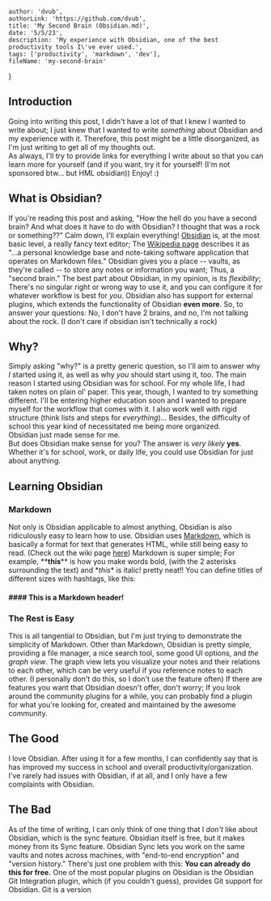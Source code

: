 
    author: 'dvub',
    authorLink: 'https://github.com/dvub',
    title: 'My Second Brain (Obsidian.md)',
    date: '5/5/23',
    description: 'My experience with Obsidian, one of the best productivity tools I\'ve ever used.',
    tags: ['productivity', 'markdown', 'dev'],
    fileName: 'my-second-brain'
}

## Introduction

Going into writing this post, I didn't have a lot of that I knew I wanted to write about; I just knew that I wanted to write *something* about Obsidian and my experience with it. Therefore, this post might be a little disorganized, as I'm just writing to get all of my thoughts out.
<br/>
As always, I'll try to provide links for everything I write about so that you can learn more for yourself (and if you want, try it for yourself! (I'm not sponsored btw... but HML obsidian)) Enjoy! :)

## What is Obsidian?

If you're reading this post and asking, "How the hell do you have a second brain? And what does it have to do with Obsidian? I thought that was a rock or something??" Calm down, I'll explain everything! [Obsidian](https://obsidian.md/) is, at the most basic level, a really fancy text editor; The [Wikipedia page](https://en.wikipedia.org/wiki/Obsidian_(software)) describes it as "...a personal knowledge base and note-taking software application that operates on Markdown files." Obsidian gives you a place -- vaults, as they're called -- to store any notes or information you want; Thus, a "second brain." The best part about Obsidian, in my opinion, is its *flexibility*; There's no singular right or wrong way to use it, and you can configure it for whatever workflow is best for *you*. Obsidian also has support for external plugins, which extends the functionality of Obsidian **even more**. So, to answer your questions: No, I don't have 2 brains, and no, I'm not talking about the rock. (I don't care if obsidian isn't technically a rock)

## Why?

Simply asking "why?" is a pretty generic question, so I'll aim to answer why *I* started using it, as well as why *you* should start using it, too. The main reason I started using Obsidian was for school. For my whole life, I had taken notes on plain ol' paper. This year, though, I wanted to try something different. I'll be entering higher education soon and I wanted to prepare myself for the workflow that comes with it. I also work well with rigid structure (think lists and steps for *everything*)... Besides, the difficulty of school this year kind of necessitated me being more organized.
<br/>Obsidian just made sense for me.<br/>
But does Obsidian make sense for you? The answer is *very likely* **yes**.
<br/>
Whether it's for school, work, or daily life, you could use Obsidian for just about anything. 

## Learning Obsidian

### Markdown
Not only is Obsidian applicable to almost anything, Obsidian is also ridiculously easy to learn how to use. Obsidian uses [Markdown](https://daringfireball.net/projects/markdown/), which is basically a format for text that generates HTML, while still being easy to read. (Check out the wiki page [here](https://en.wikipedia.org/wiki/Markdown)) Markdown is super simple; For example, \*\***this**\*\* is how you make words bold, (with the 2 asterisks surrounding the text) and \**this*\* is italic! pretty neat!! You can define titles of different sizes with hashtags, like this:
#### \#\#\#\# This is a Markdown header!

### The Rest is Easy
This is all tangential to Obsidian, but I'm just trying to demonstrate the simplicity of Markdown. Other than Markdown, Obsidian is pretty simple, providing a file manager, a nice search tool, some good UI options, and *the graph view*. The graph view lets you visualize your notes and their relations to each other, which can be very useful if you reference notes to each other. (I personally don't do this, so I don't use the feature often) If there are features you want that Obsidian doesn't offer, don't worry; If you look around the community plugins for a while, you can probably find a plugin for what you're looking for, created and maintained by the awesome community.

## The Good

I love Obsidian. After using it for a few months, I can confidently say that is has improved my success in school and overall productivity/organization. I've rarely had issues with Obsidian, if at all, and I only have a few complaints with Obsidian. 

## The Bad

As of the time of writing, I can only think of one thing that I *don't* like about Obsidian, which is the sync feature. Obsidian itself is free, but it makes money from its Sync feature. Obsidian Sync lets you work on the same vaults and notes across machines, with "end-to-end encryption" and "version history." There's just one problem with this: **You can already do this for free.** One of the most popular plugins on Obsidian is the Obsidian Git Integration plugin, which (if you couldn't guess), provides Git support for Obsidian. Git is a version 


